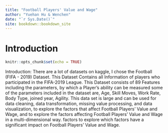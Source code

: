 ```yaml
--- 
title: "Football Players' Value and Wage"
author: "Yuehan Hu & Wenchen"
date: "`r Sys.Date()`"
site: bookdown::bookdown_site
---
```


# Introduction
```r
knitr::opts_chunk$set(echo = TRUE)
```


Introduction:
There are a lot of datasets on kaggle, I chose the Football (FIFA - 2019) Dataset.
This Dataset Contains all Information of players who participated in the FIFA-2019 League.
This Dataset consists of 89 Features including the parameters, by which a Player's ability can be measured some of the parameters included in the dataset are,
Age, Skill Moves, Work Rate, Body Type, joined year, Agility.
This data set is large and can be used for data cleaning, data transformation, missing value processing, and data visualization, to explore the factors that affect Football Players' Value and Wage, and to explore the factors affecting Football Players' Value and Wage in a multi-dimensional way. factors to explore which factors have a significant impact on Football Players' Value and Wage.

